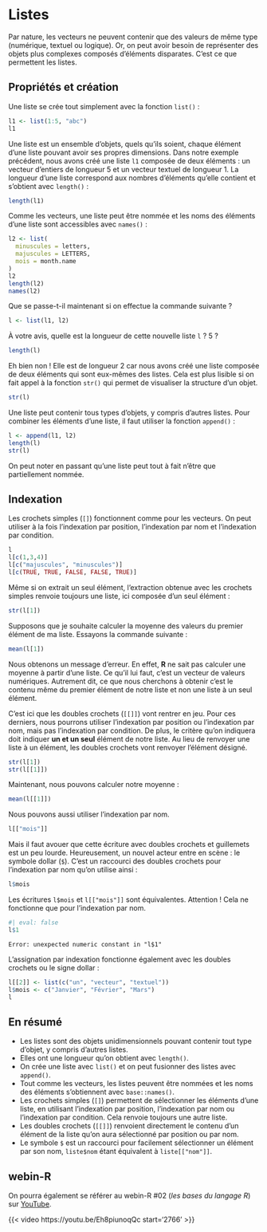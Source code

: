 # Listes {#sec-listes}

Par nature, les vecteurs ne peuvent contenir que des valeurs de même type (numérique, textuel ou logique). Or, on peut avoir besoin de représenter des objets plus complexes composés d'éléments disparates. C'est ce que permettent les listes.

## Propriétés et création

Une liste se crée tout simplement avec la fonction `list()` :

```r
l1 <- list(1:5, "abc")
l1
```

Une liste est un ensemble d'objets, quels qu'ils soient, chaque élément d'une liste pouvant avoir ses propres dimensions. Dans notre exemple précédent, nous avons créé une liste `l1` composée de deux éléments : un vecteur d'entiers de longueur 5 et un vecteur textuel de longueur 1. La longueur d'une liste correspond aux nombres d'éléments qu'elle contient et s'obtient avec `length()` :

```r
length(l1)
```

Comme les vecteurs, une liste peut être nommée et les noms des éléments d'une liste sont accessibles avec `names()` :

```r
l2 <- list(
  minuscules = letters, 
  majuscules = LETTERS, 
  mois = month.name
)
l2
length(l2)
names(l2)
```

Que se passe-t-il maintenant si on effectue la commande suivante ?

```r
l <- list(l1, l2)
```

À votre avis, quelle est la longueur de cette nouvelle liste `l` ? 5 ?

```r
length(l)
```

Eh bien non ! Elle est de longueur 2 car nous avons créé une liste composée de deux éléments qui sont eux-mêmes des listes. Cela est plus lisible si on fait appel à la fonction `str()` qui permet de visualiser la structure d'un objet.

```r
str(l)
```

Une liste peut contenir tous types d'objets, y compris d'autres listes. Pour combiner les éléments d'une liste, il faut utiliser la fonction `append()` :

```r
l <- append(l1, l2)
length(l)
str(l)
```

::: callout-note
On peut noter en passant qu'une liste peut tout à fait n'être que partiellement nommée.
:::

## Indexation

Les crochets simples (`[]`) fonctionnent comme pour les vecteurs. On peut utiliser à la fois l'indexation par position, l'indexation par nom et l'indexation par condition.

```r
l
l[c(1,3,4)]
l[c("majuscules", "minuscules")]
l[c(TRUE, TRUE, FALSE, FALSE, TRUE)]
```

Même si on extrait un seul élément, l'extraction obtenue avec les crochets simples renvoie toujours une liste, ici composée d'un seul élément :

```r
str(l[1])
```

Supposons que je souhaite calculer la moyenne des valeurs du premier élément de ma liste. Essayons la commande suivante :

```r
mean(l[1])
```

Nous obtenons un message d'erreur. En effet, **R** ne sait pas calculer une moyenne à partir d'une liste. Ce qu'il lui faut, c'est un vecteur de valeurs numériques. Autrement dit, ce que nous cherchons à obtenir c'est le contenu même du premier élément de notre liste et non une liste à un seul élément.

C'est ici que les doubles crochets (`[[]]`) vont rentrer en jeu. Pour ces derniers, nous pourrons utiliser l'indexation par position ou l'indexation par nom, mais pas l'indexation par condition. De plus, le critère qu'on indiquera doit indiquer **un et un seul** élément de notre liste. Au lieu de renvoyer une liste à un élément, les doubles crochets vont renvoyer l'élément désigné.

```r
str(l[1])
str(l[[1]])
```

Maintenant, nous pouvons calculer notre moyenne :

```r
mean(l[[1]])
```

Nous pouvons aussi utiliser l'indexation par nom.

```r
l[["mois"]]
```

Mais il faut avouer que cette écriture avec doubles crochets et guillemets est un peu lourde. Heureusement, un nouvel acteur entre en scène : le symbole dollar (`$`). C'est un raccourci des doubles crochets pour l'indexation par nom qu'on utilise ainsi :

```r
l$mois
```

Les écritures `l$mois` et `l[["mois"]]` sont équivalentes. Attention ! Cela ne fonctionne que pour l'indexation par nom.

```r
#| eval: false
l$1
```

::: {.cell-output .cell-output-stdout}
    Error: unexpected numeric constant in "l$1"
:::

L'assignation par indexation fonctionne également avec les doubles crochets ou le signe dollar :

```r
l[[2]] <- list(c("un", "vecteur", "textuel"))
l$mois <- c("Janvier", "Février", "Mars")
l
```

## En résumé

-   Les listes sont des objets unidimensionnels pouvant contenir tout type d'objet, y compris d'autres listes.
-   Elles ont une longueur qu'on obtient avec `length()`.
-   On crée une liste avec `list()` et on peut fusionner des listes avec `append()`.
-   Tout comme les vecteurs, les listes peuvent être nommées et les noms des éléments s'obtiennent avec `base::names()`.
-   Les crochets simples (`[]`) permettent de sélectionner les éléments d'une liste, en utilisant l'indexation par position, l'indexation par nom ou l'indexation par condition. Cela renvoie toujours une autre liste.
-   Les doubles crochets (`[[]]`) renvoient directement le contenu d'un élément de la liste qu'on aura sélectionné par position ou par nom.
-   Le symbole `$` est un raccourci pour facilement sélectionner un élément par son nom, `liste$nom` étant équivalent à `liste[["nom"]]`.

## webin-R

On pourra également se référer au webin-R #02 (*les bases du langage R*) sur [YouTube](https://youtu.be/Eh8piunoqQc).

{{< video https://youtu.be/Eh8piunoqQc start='2766' >}}
